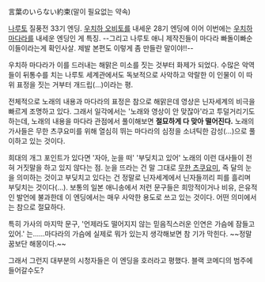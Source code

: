 言葉のいらない約束(말이 필요없는 약속)

[[나루토]] 질풍전 33기 엔딩. [[우치하 오비토]]를 내세운 28기 엔딩에 이어 이번에는 [[우치하 마다라]]를 내세운 엔딩인 게 특징. --그리고 나루토 애니 제작진들이 마다라 빠돌이빠순이들이라는게 확인사살. 제발 본편도 이렇게 좀 만들란 말이야!!--

우치하 마다라가 이를 드러내는 해맑은 미소를 짓는 것부터 화제가 되었다. 수많은 악역들이 뒤통수를 치는 나루토 세계관에서도 독보적으로 사악하고 악랄한 이 인물이 이 따위 표정을 짓는 거부터 개드립(…)이라는 평.

전체적으로 노래의 내용과 마다라의 표정은 참으로 해맑은데 영상은 닌자세계의 비극을 빠르게 조명하고 있다. 그래서 일각에서는 '노래와 영상이 안 맞잖아'라고 투덜거리기도 하는데, 노래의 내용을 마다라 관점에서 풀이해보면 '''절묘하게 다 맞아 떨어진다.''' 노래의 가사들은 무한 츠쿠요미를 위해 열심히 뛰는 마다라의 심정을 소녀틱한 감성(…)으로 풀이하고 있는 것이다.

희대의 개그 포인트가 있다면 '자아, 눈을 떠' '부딪치고 있어' 노래의 이런 대사들이 전혀 거짓말을 하고 있지 않다는 점. 눈을 뜨라는 건 말 그대로 [[무한 츠쿠요미]], 즉 달의 눈을 의미하는 것이고 부딪치고 있다는 건 정말로 닌자세계에서 닌자들끼리 피를 흘리며 부딪치는 것이다(…). 보통의 일본 애니송에서 저런 문구들은 희망적이거나 비유, 은유적인 발언에 불과한데 이 엔딩에서는 매우 사악한 용도로 쓰고 있는 것이다. 어떤 의미에서는 참으로 절묘하다.

특히 가사의 마지막 문구, '언제라도 떨어지지 않는 믿음직스러운 인연은 가슴에 잠들고 있어.' 는......마다라의 가슴에 실제로 뭐가 있는지 생각해보면 참 기가 막힌다. ~~정말 꿈보단 해몽이다.~~



그래서 그런지 대부분의 시청자들은 이 엔딩을 호러라고 평했다. 블랙 코메디의 범주에 들어갈수도? 
